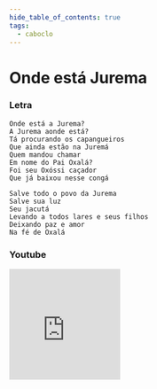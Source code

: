 ```yaml
---
hide_table_of_contents: true
tags:
  - caboclo
---
```


# Onde está Jurema

### Letra

```text
Onde está a Jurema?
A Jurema aonde está?
Tá procurando os capangueiros
Que ainda estão na Juremá
Quem mandou chamar
Em nome do Pai Oxalá?
Foi seu Oxóssi caçador
Que já baixou nesse congá

Salve todo o povo da Jurema
Salve sua luz
Seu jacutá
Levando a todos lares e seus filhos
Deixando paz e amor
Na fé de Oxalá
```

### Youtube

<iframe
  width="200"
  height="200"
  src="https://www.youtube.com/embed/3iNBW8_9Z_c"
  title="YouTube video player"
  frameborder="0"
  allow="accelerometer; autoplay; clipboard-write; encrypted-media; gyroscope; picture-in-picture; web-share"
  referrerpolicy="strict-origin-when-cross-origin"
  allowfullscreen
></iframe>
